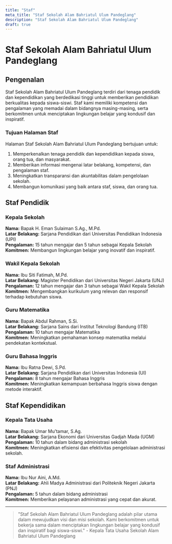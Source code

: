```yaml
---
title: "Staf"
meta_title: "Staf Sekolah Alam Bahriatul Ulum Pandeglang"
description: "Staf Sekolah Alam Bahriatul Ulum Pandeglang"
draft: true
---
```


# Staf Sekolah Alam Bahriatul Ulum Pandeglang

## Pengenalan

Staf Sekolah Alam Bahriatul Ulum Pandeglang terdiri dari tenaga pendidik dan kependidikan yang berdedikasi tinggi untuk memberikan pendidikan berkualitas kepada siswa-siswi. Staf kami memiliki kompetensi dan pengalaman yang memadai dalam bidangnya masing-masing, serta berkomitmen untuk menciptakan lingkungan belajar yang kondusif dan inspiratif.

### Tujuan Halaman Staf

Halaman Staf Sekolah Alam Bahriatul Ulum Pandeglang bertujuan untuk:
1. Memperkenalkan tenaga pendidik dan kependidikan kepada siswa, orang tua, dan masyarakat.
2. Memberikan informasi mengenai latar belakang, kompetensi, dan pengalaman staf.
3. Meningkatkan transparansi dan akuntabilitas dalam pengelolaan sekolah.
4. Membangun komunikasi yang baik antara staf, siswa, dan orang tua.

## Staf Pendidik

### Kepala Sekolah

**Nama:** Bapak H. Eman Sulaiman S.Ag., M.Pd.  
**Latar Belakang:** Sarjana Pendidikan dari Universitas Pendidikan Indonesia (UPI)  
**Pengalaman:** 15 tahun mengajar dan 5 tahun sebagai Kepala Sekolah  
**Komitmen:** Membangun lingkungan belajar yang inovatif dan inspiratif.

### Wakil Kepala Sekolah

**Nama:** Ibu Siti Fatimah, M.Pd.  
**Latar Belakang:** Magister Pendidikan dari Universitas Negeri Jakarta (UNJ)  
**Pengalaman:** 12 tahun mengajar dan 3 tahun sebagai Wakil Kepala Sekolah  
**Komitmen:** Mengembangkan kurikulum yang relevan dan responsif terhadap kebutuhan siswa.

### Guru Matematika

**Nama:** Bapak Abdul Rahman, S.Si.  
**Latar Belakang:** Sarjana Sains dari Institut Teknologi Bandung (ITB)  
**Pengalaman:** 10 tahun mengajar Matematika  
**Komitmen:** Meningkatkan pemahaman konsep matematika melalui pendekatan kontekstual.

### Guru Bahasa Inggris

**Nama:** Ibu Ratna Dewi, S.Pd.  
**Latar Belakang:** Sarjana Pendidikan dari Universitas Indonesia (UI)  
**Pengalaman:** 8 tahun mengajar Bahasa Inggris  
**Komitmen:** Meningkatkan kemampuan berbahasa Inggris siswa dengan metode interaktif.

## Staf Kependidikan

### Kepala Tata Usaha

**Nama:** Bapak Umar Mu'tamar, S.Ag.  
**Latar Belakang:** Sarjana Ekonomi dari Universitas Gadjah Mada (UGM)  
**Pengalaman:** 10 tahun dalam bidang administrasi sekolah  
**Komitmen:** Meningkatkan efisiensi dan efektivitas pengelolaan administrasi sekolah.

### Staf Administrasi

**Nama:** Ibu Nur Aini, A.Md.  
**Latar Belakang:** Ahli Madya Administrasi dari Politeknik Negeri Jakarta (PNJ)  
**Pengalaman:** 5 tahun dalam bidang administrasi  
**Komitmen:** Memberikan pelayanan administrasi yang cepat dan akurat.

---

> "Staf Sekolah Alam Bahriatul Ulum Pandeglang adalah pilar utama dalam mewujudkan visi dan misi sekolah. Kami berkomitmen untuk bekerja sama dalam menciptakan lingkungan belajar yang kondusif dan inspiratif bagi siswa-siswi." - Kepala Tata Usaha Sekolah Alam Bahriatul Ulum Pandeglang
